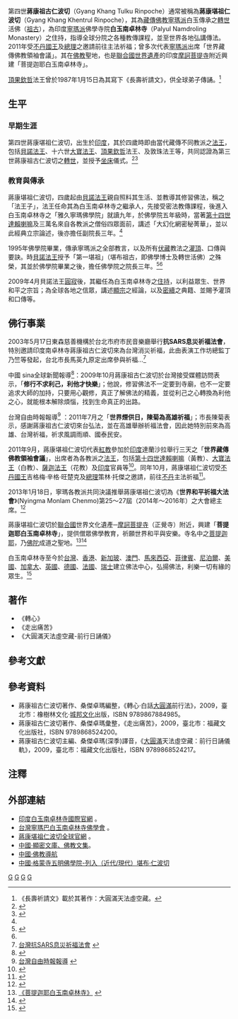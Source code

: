 
{{multiple issues|
{{autobiography|time=2013-10-22T06:22:18+00:00}}
{{disputed|time=2013-10-22T06:22:18+00:00}}
{{primarysources|time=2013-10-22T06:22:18+00:00}}
{{advert|time=2013-10-25T01:42:58+00:00}}
}}
第四世'''蔣康祖古仁波切'''（Gyang Khang Tulku Rinpoche）通常被稱為'''蔣康堪祖仁波切'''（Gyang Khang Khentrul Rinpoche），其為[[藏傳佛教|藏傳佛教]][[寧瑪派|寧瑪派]]白玉傳承之[[轉世|轉世]]活佛（[[祖古|祖古]]），為印度[[寧瑪派|寧瑪派]]佛學寺院'''白玉南卓林寺'''（Palyul Namdroling Monastery）{{noteTag|1=白玉南卓林寺提供僧眾24年之佛學養成教育與生活醫療所需，及慈善安養院和孤兒院。<br />1963年由 貝諾法王於南印度建立「白玉南卓林寺」及僧團。1978年建立「雅久寧瑪佛學院」、「安養院」及「孤兒院」。1993年重建供阿尼教育之「措嘉謝竹林寺」。1999年增建寺院，佛塔、佛殿、圖書館、及供閉關之「禪定光明寺」。}}之住持，指導全球分院之各種教傳課程，並至世界各地弘講傳法。2011年受[[不丹國王|不丹國王]]及[[總理|總理]]之邀請前往主法祈福；曾多次代表[[寧瑪派|寧瑪派]]出席「世界藏傳佛教領袖會議」。其在[[佛教|佛教]]聖地，也是[[聯合國|聯合國]][[世界遺產|世界遺產]]的印度[[摩訶菩提寺|摩訶菩提寺]]附近興建「菩提迦耶白玉南卓林寺」。

[[頂果欽哲|頂果欽哲]]法王曾於1987年1月15日為其寫下《長壽祈請文》，供全球弟子傳誦。<ref>《長壽祈請文》載於其著作：大圓滿天法虛空藏。</ref>

== 生平 ==
===早期生涯===
第四世蔣康堪祖仁波切，出生於[[印度|印度]]，其於四歲時即由當代藏傳不同教派之[[法王|法王]]，包括[[貝諾法王|貝諾法王]]、十六世[[大寶法王|大寶法王]]、[[頂果欽哲|頂果欽哲]]法王、及敦珠法王等，共同認證為第三世蔣康祖古仁波切之[[轉世|轉世]]，並授予[[坐床|坐床]]儀式。<ref name="Palyul">{{Cite web |url=http://www.palyul.org/eng_biotulku_gyangkhang.htm |title=Short Biography of Khentul Gyangkhang Rinpoche |accessdate=2013-09-29 |archive-date=2013-09-09 |archive-url=https://web.archive.org/web/20130909030036/http://www.palyul.org/eng_biotulku_gyangkhang.htm |dead-url=no }}</ref><ref>{{Cite web |url=http://www.lama.com.tw/content/place/place.aspx?id=415 |title=臺灣寧瑪巴白玉菩提法輪中心 |accessdate=2013-10-25 |archive-date=2013-10-29 |archive-url=https://web.archive.org/web/20131029220654/http://www.lama.com.tw/content/place/place.aspx?id=415 |dead-url=no }}</ref>

=== 教育與傳承 ===  
蔣康堪祖仁波切，四歲起由[[貝諾法王|貝諾法王]]親自照料其生活、並教導其修習佛法，稱之「法王子」，法王任命其為白玉南卓林寺之繼承人，先接受密法教傳課程，後進入白玉南卓林寺之「雅久寧瑪佛學院」就讀九年，於佛學院五年級時，當著[[第十四世達賴喇嘛|第十四世達賴喇嘛]]及三萬名來自各教派之僧俗四眾面前，講述「大幻化網密秘菁華」，並以此經典立宗論述，後亦擔任副院長三年。<ref name="Palyul"/>

1995年佛學院畢業，傳承寧瑪派之全部教言，以及所有[[伏藏|伏藏]]教法之[[灌頂|灌頂]]、口傳與要訣。時[[貝諾法王|貝諾法王]]授予「第一堪祖」（堪布祖古，即佛學博士及轉世活佛）之殊榮，其並於佛學院畢業之後，擔任佛學院之院長三年。<ref>{{Cite web |url=http://www.cite.com.tw/authors_search.php?authors_id=10515 |title=城邦讀書花園網站介紹 |access-date=2013-10-25 |archive-url=https://web.archive.org/web/20131029200406/http://www.cite.com.tw/authors_search.php?authors_id=10515 |archive-date=2013-10-29 |dead-url=yes }}</ref><ref name="Palyul"/>

2009年4月貝諾法王[[圓寂|圓寂]]後，其繼任為白玉南卓林寺之[[住持|住持]]，以利益眾生、世界和平之宗旨；為全球各地之信眾，講述[[顯宗|顯宗]]之經論，以及[[密續|密續]]之典籍、並賜予灌頂和口傳等。

== 佛行事業 ==
2003年5月17日東森慈善機構於台北市府市民音樂廳舉行'''抗SARS息災祈福法會'''，特別邀請印度南卓林寺蔣康祖古仁波切來為台灣消災祈福，此由表演工作坊總監丁乃竺等發起，台北市長馬英九原定出席參與祈福…<ref>[http://www.rebarnet.com.tw/activity.php?id=580 台灣抗SARS息災祈福法會] {{webarchive|url=https://web.archive.org/web/20050208200509/http://www.rebarnet.com.tw/activity.php?id=580 |date=2005-02-08 }} </ref>

中國 sina全球新聞報導<ref>{{Cite web |url=http://dailynews.sina.com/bg/tw/twlocal/cna/20091021/0426795933.html |title=中國 sina全球新聞報導 |accessdate=2013-11-24 |archive-date=2013-12-02 |archive-url=https://web.archive.org/web/20131202230240/http://dailynews.sina.com/bg/tw/twlocal/cna/20091021/0426795933.html |dead-url=no }}</ref>：2009年10月蔣康祖古仁波切於台灣接受媒體訪問表示，「'''修行不求利己，利他才快樂'''」；他說，修習佛法不一定要到寺廟，也不一定要追求大師的加持，只要用心觀修，真正了解佛法的精義，並從利己之心轉換為利他之心，就能根本解除煩惱，找到生命真正的出路。

台灣自由時報報導<ref>[http://tw.news.yahoo.com/%E4%B8%96%E7%95%8C%E7%85%99%E4%BE%9B%E6%97%A5-%E9%99%B3%E8%8F%8A%E7%82%BA%E9%AB%98%E9%9B%84%E7%A5%88%E7%A6%8F-200102279.html 台灣自由時報報導] {{webarchive|url=https://web.archive.org/web/20131203081936/http://tw.news.yahoo.com/%E4%B8%96%E7%95%8C%E7%85%99%E4%BE%9B%E6%97%A5-%E9%99%B3%E8%8F%8A%E7%82%BA%E9%AB%98%E9%9B%84%E7%A5%88%E7%A6%8F-200102279.html |date=2013-12-03 }}</ref> ：2011年7月之「'''世界煙供日，陳菊為高雄祈福'''」；市長陳菊表示，感謝蔣康祖古仁波切來台弘法，並在高雄舉辦祈福法會，因此她特別前來為高雄、台灣祈福，祈求風調雨順、國泰民安。

2011年9月，蔣康堪祖仁波切代表[[紅教|紅教]]參加於[[印度|印度]]達蘭沙拉舉行三天之「'''世界藏傳佛教領袖會議'''」，出席者為各教派之[[法王|法王]]，包括[[第十四世達賴喇嘛|第十四世達賴喇嘛]]（黃教）、[[大寶法王|大寶法王]]（白教）、[[薩迦法王|薩迦法王]]（花教）及[[印度|印度]]官員等<ref>{{Cite web |url=http://www.youtube.com/watch?feature=player_embedded&v=xgVMWgXKzGc |title=「世界藏傳佛教領袖會議」Youtube 影片 |accessdate=2013-09-30 |archive-date=2012-02-08 |archive-url=https://web.archive.org/web/20120208195726/http://www.youtube.com/watch?feature=player_embedded |dead-url=no }}</ref>。同年10月，蔣康堪祖仁波切受[[不丹國王|不丹國王]]吉格梅·辛格·旺楚克及[[總理|總理]]策林·托傑之邀請，前往[[不丹|不丹]]主法祈福<ref>{{Cite web |url=http://www.youtube.com/watch?v=ZtSJgg9Ts6Y |title=受邀不丹國 Youtube 影片 |accessdate=2013-09-30 |archive-date=2013-10-22 |archive-url=https://web.archive.org/web/20131022101444/http://www.youtube.com/watch?v=ZtSJgg9Ts6Y |dead-url=no }}</ref>。

2013年1月18日，寧瑪各教派共同決議推舉蔣康堪祖仁波切為《'''世界和平祈福大法會'''》(Nyingma Monlam Chenmo){{noteTag|1=《世界和平祈福大法會》，自1991年起，由 [[頂果欽哲|頂果欽哲]]法王、[[貝諾法王|貝諾法王]]、甲札法王，以及第十一世敏林赤欽法王，達隆哲珠法王，楚西仁波切等主辦。每年固定於藏曆12月1日舉行，為期十天，有來自[[印度|印度]]、[[尼泊爾|尼泊爾]]、[[不丹|不丹]]、[[錫金|錫金]]等數百座寺院之僧眾，以及世界各地到此[[朝聖|朝聖]]之信眾共約四、五萬名。}}第25～27屆（2014年～2016年）之大會總主席。<ref>{{Cite web |url=http://www.nyingma-monlam.org/wordpress/?page_id=65 |title=《世界和平祈福大法會國際基金會》英文公告 |accessdate=2013-10-24 |archive-date=2013-10-29 |archive-url=https://web.archive.org/web/20131029191930/http://www.nyingma-monlam.org/wordpress/?page_id=65 |dead-url=no }}</ref>

蔣康堪祖仁波切於[[聯合國|聯合國]]世界文化遺產─[[摩訶菩提寺|摩訶菩提寺]]（正覺寺）附近，興建「'''菩提迦耶白玉南卓林寺'''」，提供僧眾佛學教育，祈願世界和平與安樂。寺名中之[[菩提迦耶|菩提迦耶]]，乃[[佛陀|佛陀]]成道之聖地。<ref>[http://www.gyangkhang.org/ebook/bodhgaya_c.html 《菩提迦耶白玉南卓林寺》] {{webarchive|url=https://web.archive.org/web/20131029211704/http://www.gyangkhang.org/ebook/bodhgaya_c.html |date=2013-10-29 }}</ref><ref>{{Cite web |url=http://www.musicvideos.com/watch-1-wmv/VXUWvhOZqFc.html |title=《菩提迦耶白玉南卓林寺》 |accessdate=2013-10-25 |archive-date=2013-10-29 |archive-url=https://web.archive.org/web/20131029223552/http://www.musicvideos.com/watch-1-wmv/VXUWvhOZqFc.html |dead-url=no }}</ref>

白玉南卓林寺至今於[[台灣|台灣]]、[[香港|香港]]、[[新加玻|新加玻]]、[[澳門|澳門]]、[[馬來西亞|馬來西亞]]、[[菲律賓|菲律賓]]、[[尼泊爾|尼泊爾]]、[[美國|美國]]、[[加拿大|加拿大]]、[[英國|英國]]、[[德國|德國]]、[[法國|法國]]、[[瑞士|瑞士]]建立佛法中心，弘揚佛法，利樂一切有緣的眾生。<ref>{{Cite web |url=http://www.palyul.org/eng_centers-list.htm |title=Palyul Ling International |access-date=2013-10-25 |archive-url=https://web.archive.org/web/20161026143228/http://www.palyul.org/eng_centers-list.htm |archive-date=2016-10-26 |dead-url=yes }}</ref>

== 著作 ==
* 《轉心》
* 《走出痛苦》
* 《大圓滿天法虛空藏-前行日誦儀》

==參考文獻==
{{reflist}}

== 參考資料 ==
*蔣康祖古仁波切著作、桑傑卓瑪編整，《轉心·白話[[大圓滿|大圓滿]]前行法》，2009，臺北市：橡樹林文化·[[城邦文化|城邦文化]]出版，ISBN 9789867884985。
*蔣康祖古仁波切著作、桑傑卓瑪彙整，《走出痛苦》，2009，臺北市：福藏文化出版社，ISBN 9789868524200。
*蔣康祖古仁波切主編、桑傑卓瑪(深季)譯音，《[[大圓滿|大圓滿]]天法虛空藏：前行日誦儀軌》，2009，臺北市：福藏文化出版社，ISBN 9789868524217。

== 注釋 ==
{{NoteFoot}}

== 外部連結 ==
*[http://www.palyul.org/eng_biotulku_gyangkhang.htm 印度白玉南卓林寺國際官網] {{Wayback|url=http://www.palyul.org/eng_biotulku_gyangkhang.htm |date=20130909030036 }}。
*[http://www.namdroling.com.tw/index.asp?uid=master2 台灣寧瑪巴白玉南卓林寺佛學會] {{Wayback|url=http://www.namdroling.com.tw/index.asp?uid=master2 |date=20131004233920 }}。
*[http://www.gyangkhang.org 蔣康堪祖仁波切全球官網] {{Wayback|url=http://www.gyangkhang.org/ |date=20131002104310 }}。
*[https://web.archive.org/web/20130924233608/http://read.goodweb.cn/news/news_more.asp?lm2=2179 中國·顯密文庫、佛教文集]。
*[https://web.archive.org/web/20131019161731/http://www.fjdh.com/wumin/2013/07/141618263725.html 中國·佛教導航]
*[https://web.archive.org/web/20131019065908/http://www.gemengsi.org/zhbz/ 中國·格蒙寺五明佛學院-列入（近代/現代）堪布·仁波切]

[[Category:藏傳佛教人物|G]]
[[Category:寧瑪派|G]]
[[Category:仁波切|G]]
[[Category:在世人物|G]]
